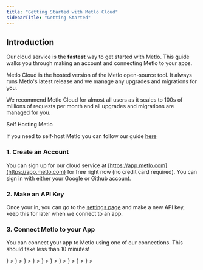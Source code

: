```yaml
---
title: "Getting Started with Metlo Cloud"
sidebarTitle: "Getting Started"
---
```


## Introduction

Our cloud service is the **fastest** way to get started with Metlo. This guide
walks you through making an account and connecting Metlo to your apps.

Metlo Cloud is the hosted version of the Metlo open-source tool. It always runs
Metlo's latest release and we manage any upgrades and migrations for you.

We recommend Metlo Cloud for almost all users as it scales to 100s of millions
of requests per month and all upgrades and migrations are managed for you.

<Info>
Self Hosting Metlo

If you need to self-host Metlo you can follow our guide
[here](/metlo-self-hosted)

</Info>

### 1. Create an Account

You can sign up for our cloud service at
[https://app.metlo.com](https://app.metlo.com) for free right now (no credit
card required). You can sign in with either your Google or Github account.

### 2. Make an API Key

Once your in, you can go to the [settings page](https://app.metlo.com/settings)
and make a new API key, keep this for later when we connect to an app.

### 3. Connect Metlo to your App

You can connect your app to Metlo using one of our connections. This should take
less than 10 minutes!

<CardGroup>
  <Card
    title="AWS Traffic Mirroring"
    href="/connections/aws"
    icon={
      <svg
        height="1465"
        viewBox="-.1 1.1 304.9 179.8"
        width="2500"
        xmlns="http://www.w3.org/2000/svg"
        className="h-6 w-6"
      >
        <path
          d="m86.4 66.4c0 3.7.4 6.7 1.1 8.9.8 2.2 1.8 4.6 3.2 7.2.5.8.7 1.6.7 2.3 0 1-.6 2-1.9 3l-6.3 4.2c-.9.6-1.8.9-2.6.9-1 0-2-.5-3-1.4-1.4-1.5-2.6-3.1-3.6-4.7-1-1.7-2-3.6-3.1-5.9-7.8 9.2-17.6 13.8-29.4 13.8-8.4 0-15.1-2.4-20-7.2s-7.4-11.2-7.4-19.2c0-8.5 3-15.4 9.1-20.6s14.2-7.8 24.5-7.8c3.4 0 6.9.3 10.6.8s7.5 1.3 11.5 2.2v-7.3c0-7.6-1.6-12.9-4.7-16-3.2-3.1-8.6-4.6-16.3-4.6-3.5 0-7.1.4-10.8 1.3s-7.3 2-10.8 3.4c-1.6.7-2.8 1.1-3.5 1.3s-1.2.3-1.6.3c-1.4 0-2.1-1-2.1-3.1v-4.9c0-1.6.2-2.8.7-3.5s1.4-1.4 2.8-2.1c3.5-1.8 7.7-3.3 12.6-4.5 4.9-1.3 10.1-1.9 15.6-1.9 11.9 0 20.6 2.7 26.2 8.1 5.5 5.4 8.3 13.6 8.3 24.6v32.4zm-40.6 15.2c3.3 0 6.7-.6 10.3-1.8s6.8-3.4 9.5-6.4c1.6-1.9 2.8-4 3.4-6.4s1-5.3 1-8.7v-4.2c-2.9-.7-6-1.3-9.2-1.7s-6.3-.6-9.4-.6c-6.7 0-11.6 1.3-14.9 4s-4.9 6.5-4.9 11.5c0 4.7 1.2 8.2 3.7 10.6 2.4 2.5 5.9 3.7 10.5 3.7zm80.3 10.8c-1.8 0-3-.3-3.8-1-.8-.6-1.5-2-2.1-3.9l-23.5-77.3c-.6-2-.9-3.3-.9-4 0-1.6.8-2.5 2.4-2.5h9.8c1.9 0 3.2.3 3.9 1 .8.6 1.4 2 2 3.9l16.8 66.2 15.6-66.2c.5-2 1.1-3.3 1.9-3.9s2.2-1 4-1h8c1.9 0 3.2.3 4 1 .8.6 1.5 2 1.9 3.9l15.8 67 17.3-67c.6-2 1.3-3.3 2-3.9.8-.6 2.1-1 3.9-1h9.3c1.6 0 2.5.8 2.5 2.5 0 .5-.1 1-.2 1.6s-.3 1.4-.7 2.5l-24.1 77.3c-.6 2-1.3 3.3-2.1 3.9s-2.1 1-3.8 1h-8.6c-1.9 0-3.2-.3-4-1s-1.5-2-1.9-4l-15.5-64.5-15.4 64.4c-.5 2-1.1 3.3-1.9 4s-2.2 1-4 1zm128.5 2.7c-5.2 0-10.4-.6-15.4-1.8s-8.9-2.5-11.5-4c-1.6-.9-2.7-1.9-3.1-2.8s-.6-1.9-.6-2.8v-5.1c0-2.1.8-3.1 2.3-3.1.6 0 1.2.1 1.8.3s1.5.6 2.5 1c3.4 1.5 7.1 2.7 11 3.5 4 .8 7.9 1.2 11.9 1.2 6.3 0 11.2-1.1 14.6-3.3s5.2-5.4 5.2-9.5c0-2.8-.9-5.1-2.7-7s-5.2-3.6-10.1-5.2l-14.5-4.5c-7.3-2.3-12.7-5.7-16-10.2-3.3-4.4-5-9.3-5-14.5 0-4.2.9-7.9 2.7-11.1s4.2-6 7.2-8.2c3-2.3 6.4-4 10.4-5.2s8.2-1.7 12.6-1.7c2.2 0 4.5.1 6.7.4 2.3.3 4.4.7 6.5 1.1 2 .5 3.9 1 5.7 1.6s3.2 1.2 4.2 1.8c1.4.8 2.4 1.6 3 2.5.6.8.9 1.9.9 3.3v4.7c0 2.1-.8 3.2-2.3 3.2-.8 0-2.1-.4-3.8-1.2-5.7-2.6-12.1-3.9-19.2-3.9-5.7 0-10.2.9-13.3 2.8s-4.7 4.8-4.7 8.9c0 2.8 1 5.2 3 7.1s5.7 3.8 11 5.5l14.2 4.5c7.2 2.3 12.4 5.5 15.5 9.6s4.6 8.8 4.6 14c0 4.3-.9 8.2-2.6 11.6-1.8 3.4-4.2 6.4-7.3 8.8-3.1 2.5-6.8 4.3-11.1 5.6-4.5 1.4-9.2 2.1-14.3 2.1z"
          fill="#252f3e"
        />
        <g clip-rule="evenodd" fill="#f90" fill-rule="evenodd">
          <path d="m273.5 143.7c-32.9 24.3-80.7 37.2-121.8 37.2-57.6 0-109.5-21.3-148.7-56.7-3.1-2.8-.3-6.6 3.4-4.4 42.4 24.6 94.7 39.5 148.8 39.5 36.5 0 76.6-7.6 113.5-23.2 5.5-2.5 10.2 3.6 4.8 7.6z" />
          <path d="m287.2 128.1c-4.2-5.4-27.8-2.6-38.5-1.3-3.2.4-3.7-2.4-.8-4.5 18.8-13.2 49.7-9.4 53.3-5 3.6 4.5-1 35.4-18.6 50.2-2.7 2.3-5.3 1.1-4.1-1.9 4-9.9 12.9-32.2 8.7-37.5z" />
        </g>
      </svg>
    }
  ></Card>
  <Card
    title="GCP Traffic Mirroring"
    href="/connections/gcp"
    icon={
      <svg
        xmlns="http://www.w3.org/2000/svg"
        width="64"
        height="64"
        viewBox="0 0 64 64"
        className="h-6 w-6"
      >
        <path
          d="M40.728 20.488l2.05.035 5.57-5.57.27-2.36C44.2 8.657 38.367 6.26 31.993 6.26c-11.54 0-21.28 7.852-24.163 18.488.608-.424 1.908-.106 1.908-.106l11.13-1.83s.572-.947.862-.9A13.88 13.88 0 0 1 32 17.375c3.3.007 6.34 1.173 8.728 3.102z"
          fill="#ea4335"
        />
        <path
          d="M56.17 24.77c-1.293-4.77-3.958-8.982-7.555-12.177l-7.887 7.887c3.16 2.55 5.187 6.452 5.187 10.82v1.392c3.837 0 6.954 3.124 6.954 6.954 0 3.837-3.124 6.954-6.954 6.954H32.007L30.615 48v8.346l1.392 1.385h13.908A18.11 18.11 0 0 0 64 39.647c-.007-6.155-3.1-11.6-7.83-14.876z"
          fill="#4285f4"
        />
        <path
          d="M18.085 57.74h13.9V46.6h-13.9a6.89 6.89 0 0 1-2.862-.622l-2.007.615-5.57 5.57-.488 1.88a18 18 0 0 0 10.926 3.689z"
          fill="#34a853"
        />
        <path
          d="M18.085 21.57A18.11 18.11 0 0 0 0 39.654c0 5.873 2.813 11.095 7.166 14.403l8.064-8.064a6.96 6.96 0 0 1-4.099-6.339c0-3.837 3.124-6.954 6.954-6.954 2.82 0 5.244 1.7 6.34 4.1l8.064-8.064c-3.307-4.353-8.53-7.166-14.403-7.166z"
          fill="#fbbc05"
        />
      </svg>
    }
  ></Card>
  <Card
    title="Node"
    href="/connections/nodejs"
    icon={
      <svg
        xmlns="http://www.w3.org/2000/svg"
        width="64"
        height="64"
        viewBox="0 0 32 32"
        preserveAspectRatio="xMidYMid"
        fill="#8cc84b"
        className="h-6 w-6"
      >
        <path d="M14.656.427c.8-.453 1.82-.455 2.6 0L29.2 7.16c.747.42 1.247 1.253 1.24 2.114v13.5c.005.897-.544 1.748-1.332 2.16l-11.88 6.702a2.6 2.6 0 0 1-2.639-.073l-3.565-2.06c-.243-.145-.516-.26-.688-.495.152-.204.422-.23.642-.32.496-.158.95-.4 1.406-.656.115-.08.256-.05.366.022l3.04 1.758c.217.125.437-.04.623-.145l11.665-6.583c.144-.07.224-.222.212-.38V9.334c.016-.18-.087-.344-.25-.417L16.19 2.244a.41.41 0 0 0-.465-.001L3.892 8.93c-.16.073-.27.235-.25.415v13.37c-.014.158.07.307.215.375l3.162 1.785c.594.32 1.323.5 1.977.265a1.5 1.5 0 0 0 .971-1.409l.003-13.29c-.014-.197.172-.36.363-.34h1.52c.2-.005.357.207.33.405L12.18 23.88c.001 1.188-.487 2.48-1.586 3.063-1.354.7-3.028.553-4.366-.12l-3.4-1.88c-.8-.4-1.337-1.264-1.332-2.16v-13.5a2.46 2.46 0 0 1 1.282-2.141L14.656.427zM18.1 9.785c1.727-.1 3.576-.066 5.13.785 1.203.652 1.87 2.02 1.892 3.358-.034.18-.222.28-.394.267-.5-.001-1.002.007-1.504-.003-.213.008-.336-.188-.363-.376-.144-.64-.493-1.273-1.095-1.582-.924-.463-1.996-.44-3.004-.43-.736.04-1.527.103-2.15.535-.48.328-.624 1-.453 1.522.16.383.603.506.964.62 2.082.544 4.287.5 6.33 1.207.845.292 1.672.86 1.962 1.745.378 1.186.213 2.604-.63 3.556-.684.784-1.68 1.2-2.675 1.442-1.323.295-2.695.302-4.038.17-1.263-.144-2.577-.476-3.552-1.336-.834-.724-1.24-1.852-1.2-2.94.01-.184.193-.312.37-.297h1.5c.202-.014.35.16.36.35.093.6.322 1.25.854 1.6 1.026.662 2.313.616 3.487.635.973-.043 2.065-.056 2.86-.7.42-.367.543-.98.43-1.508-.123-.446-.6-.653-1-.8-2.055-.65-4.285-.414-6.32-1.15-.826-.292-1.625-.844-1.942-1.693-.443-1.2-.24-2.687.693-3.607.9-.915 2.22-1.268 3.47-1.394z" />
      </svg>
    }
  ></Card>
  <Card
    title="Python"
    href="/connections/python"
    icon={
      <svg
        xmlns="http://www.w3.org/2000/svg"
        width="64"
        height="64"
        viewBox="0 0 32 32"
        className="h-6 w-6"
      >
        <defs>
          <linearGradient
            id="A"
            x1="811.527"
            y1="574.895"
            x2="665.255"
            y2="573.732"
            gradientUnits="userSpaceOnUse"
          >
            <stop offset="0" stop-color="#366a96" />
            <stop offset="1" stop-color="#3679b0" />
          </linearGradient>
          <linearGradient
            id="B"
            x1="862.824"
            y1="642.176"
            x2="573.276"
            y2="642.176"
            gradientUnits="userSpaceOnUse"
          >
            <stop offset="0" stop-color="#ffc836" />
            <stop offset="1" stop-color="#ffe873" />
          </linearGradient>
        </defs>
        <g transform="matrix(.1617 0 0 .158089 -107.53764 -81.66187)">
          <path
            d="M716.255 544.487c0-13.623 3.653-21.034 23.822-24.563 13.693-2.4 31.25-2.7 47.627 0 12.935 2.135 23.822 11.77 23.822 24.563v44.945c0 13.182-10.57 23.98-23.822 23.98h-47.627c-16.164 0-29.787 13.782-29.787 29.363v21.564h-16.376c-13.852 0-21.917-9.988-25.305-23.964-4.57-18.776-4.376-29.963 0-47.945 3.794-15.687 15.917-23.964 29.77-23.964h65.52v-6h-47.645v-17.98z"
            fill="url(#A)"
          />
          <path
            d="M811.527 688.32c0 13.623-11.823 20.523-23.822 23.964-18.052 5.188-32.54 4.394-47.627 0-12.6-3.67-23.822-11.17-23.822-23.964v-44.945c0-12.935 10.782-23.98 23.822-23.98h47.627c15.864 0 29.787-13.71 29.787-29.963v-20.964h17.858c13.87 0 20.4 10.305 23.822 23.964 4.764 18.97 4.976 33.157 0 47.945-4.817 14.364-9.97 23.964-23.822 23.964H763.9v6h47.627v17.98z"
            fill="url(#B)"
          />
          <path
            d="M728.166 541.505c0-4.976 3.988-9 8.93-9 4.923 0 8.93 4.023 8.93 9 0 4.96-4.006 8.982-8.93 8.982-4.94 0-8.93-4.023-8.93-8.982zm53.59 149.798c0-4.96 4.006-8.982 8.93-8.982 4.94 0 8.93 4.023 8.93 8.982 0 4.976-3.988 9-8.93 9-4.923 0-8.93-4.023-8.93-9z"
            fill="#fff"
          />
        </g>
      </svg>
    }
  ></Card>
  <Card
    title="Go"
    href="/connections/go"
    icon={
      <svg
        version="1.1"
        id="Layer_1"
        xmlns="http://www.w3.org/2000/svg"
        x="0"
        y="0"
        width="64"
        height="64"
        xml:space="preserve"
        viewBox="0 0 64 64"
        className="h-7 w-7"
      >
        <switch>
          <g>
            <path
              fill="#00acd7"
              d="M4.8 27.3c-.1 0-.2-.1-.1-.2l.7-.8c.1-.1.2-.2.3-.2h11.1c.1 0 .2.1.1.2l-.5.8c-.1.1-.2.2-.3.2H4.8zM.1 30.2c-.1 0-.1-.1-.1-.2l.7-.8c0-.1.2-.2.3-.2h14.2c.1 0 .2.1.2.2l-.2.7c0 .1-.2.2-.3.2l-14.8.1zM7.7 33c-.1 0-.2-.1-.1-.2l.4-.7c.1-.1.2-.2.3-.2h6.2c.1 0 .2.1.2.2l-.1.7c0 .1-.1.2-.2.2H7.7zM40 26.7l-5.2 1.4c-.5.1-.5.2-.9-.3-.5-.5-.8-.9-1.5-1.2-2-1-3.9-.7-5.6.5-2.1 1.4-3.2 3.4-3.2 5.9 0 2.5 1.7 4.5 4.2 4.9 2.1.3 3.9-.5 5.3-2.1.3-.3.5-.7.8-1.2h-6c-.7 0-.8-.4-.6-.9.4-1 1.2-2.6 1.6-3.4.1-.2.3-.5.8-.5H41c-.1.8-.1 1.7-.2 2.5-.3 2.2-1.2 4.3-2.6 6.1-2.2 3-5.2 4.8-8.9 5.3-3.1.4-5.9-.2-8.4-2.1-2.3-1.7-3.6-4.1-4-6.9-.4-3.4.6-6.4 2.6-9.1 2.2-2.9 5.1-4.7 8.7-5.4 2.9-.5 5.7-.2 8.3 1.5 1.7 1.1 2.8 2.6 3.6 4.4.4.4.3.5-.1.6z"
            />
            <path
              fill="#00acd7"
              d="M50.3 44c-2.8-.1-5.4-.9-7.6-2.7-1.8-1.6-3-3.6-3.4-6-.6-3.5.4-6.6 2.5-9.4 2.3-3 5-4.5 8.7-5.2 3.2-.6 6.2-.2 8.9 1.6 2.5 1.7 4 4 4.4 6.9.5 4.2-.7 7.6-3.6 10.6-2.1 2.1-4.6 3.4-7.5 4-.7 0-1.6.1-2.4.2zm7.4-12.6c0-.4 0-.7-.1-1-.6-3.1-3.4-4.8-6.4-4.1-2.9.7-4.8 2.5-5.5 5.4-.6 2.4.6 4.9 2.9 5.9 1.7.7 3.4.7 5.1-.2 2.5-1.4 3.9-3.4 4-6z"
            />
          </g>
        </switch>
      </svg>
    }
  ></Card>
  <Card
    title="Java"
    href="/connections/java"
    icon={
      <svg
        xmlns="http://www.w3.org/2000/svg"
        width="64"
        height="64"
        viewBox="0 0 32 32"
        className="h-6 w-6"
      >
        <path
          d="M11.622 24.74s-1.23.748.855.962c2.51.32 3.847.267 6.625-.267a10.02 10.02 0 0 0 1.763.855c-6.25 2.672-14.16-.16-9.244-1.55zm-.8-3.473s-1.336 1.015.748 1.23c2.725.267 4.862.32 8.55-.427a3.26 3.26 0 0 0 1.282.801c-7.534 2.244-15.976.214-10.58-1.603zm14.747 6.09s.908.748-1.015 1.336c-3.58 1.07-15.014 1.39-18.22 0-1.122-.48 1.015-1.175 1.7-1.282.695-.16 1.07-.16 1.07-.16-1.23-.855-8.175 1.763-3.526 2.51 12.77 2.084 23.296-.908 19.983-2.404zM12.2 17.633s-5.824 1.39-2.084 1.87c1.603.214 4.755.16 7.694-.053 2.404-.214 4.81-.64 4.81-.64s-.855.374-1.443.748c-5.93 1.55-17.312.855-14.052-.748 2.778-1.336 5.076-1.175 5.076-1.175zm10.42 5.824c5.984-3.1 3.206-6.09 1.282-5.717-.48.107-.695.214-.695.214s.16-.32.534-.427c3.794-1.336 6.786 4.007-1.23 6.09 0 0 .053-.053.107-.16zm-9.83 8.442c5.77.374 14.587-.214 14.8-2.94 0 0-.427 1.07-4.755 1.87-4.916.908-11.007.8-14.587.214 0 0 .748.64 4.542.855z"
          fill="#4e7896"
        />
        <path
          d="M18.996.001s3.313 3.366-3.152 8.442c-5.183 4.114-1.175 6.465 0 9.137-3.046-2.725-5.236-5.13-3.74-7.373C14.294 6.893 20.332 5.3 18.996.001zm-1.7 15.335c1.55 1.763-.427 3.366-.427 3.366s3.954-2.03 2.137-4.542c-1.656-2.404-2.94-3.58 4.007-7.587 0 0-10.953 2.725-5.717 8.763z"
          fill="#f58219"
        />
      </svg>
    }
  ></Card>
  <Card
    title="Docker Compose"
    href="/connections/docker-compose"
    icon={
      <svg
        className="h-6 w-6"
        version="1.1"
        id="Layer_1"
        xmlns="http://www.w3.org/2000/svg"
        x="0px"
        y="0px"
        viewBox="0 0 122.88 88.17"
        xml:space="preserve"
      >
        <g>
          <path
            fill="#0091E2"
            d="M121.68,33.34c-0.34-0.28-3.42-2.62-10.03-2.62c-1.71,0-3.48,0.17-5.19,0.46c-1.25-8.72-8.49-12.94-8.78-13.16 l-1.77-1.03l-1.14,1.65c-1.42,2.22-2.51,4.73-3.13,7.29c-1.2,4.96-0.46,9.63,2.05,13.62c-3.02,1.71-7.92,2.11-8.95,2.17l-80.93,0 c-2.11,0-3.82,1.71-3.82,3.82c-0.11,7.07,1.08,14.13,3.53,20.8c2.79,7.29,6.95,12.71,12.31,16.01c6.04,3.7,15.9,5.81,27.01,5.81 c5.01,0,10.03-0.46,14.99-1.37c6.9-1.25,13.51-3.65,19.6-7.12c5.02-2.91,9.52-6.61,13.34-10.94c6.44-7.24,10.26-15.33,13.05-22.51 c0.4,0,0.74,0,1.14,0c7.01,0,11.34-2.79,13.73-5.19c1.6-1.48,2.79-3.31,3.65-5.36l0.51-1.48L121.68,33.34L121.68,33.34z M71.59,39.38h10.83c0.51,0,0.97-0.4,0.97-0.97v-9.69c0-0.51-0.4-0.97-0.97-0.97l0,0l-10.83,0c-0.51,0-0.97,0.4-0.97,0.97l0,0v9.69 C70.68,38.98,71.08,39.38,71.59,39.38L71.59,39.38z M56.49,11.63h10.83c0.51,0,0.97-0.4,0.97-0.97V0.97c0-0.51-0.46-0.97-0.97-0.97 L56.49,0c-0.51,0-0.97,0.4-0.97,0.97l0,0v9.69C55.52,11.17,55.97,11.63,56.49,11.63L56.49,11.63z M56.49,25.53h10.83 c0.51,0,0.97-0.46,0.97-0.97v-9.69c0-0.51-0.46-0.97-0.97-0.97H56.49c-0.51,0-0.97,0.4-0.97,0.97l0,0v9.69 C55.52,25.08,55.97,25.53,56.49,25.53L56.49,25.53z M41.5,25.53h10.83c0.51,0,0.97-0.46,0.97-0.97v-9.69c0-0.51-0.4-0.97-0.97-0.97 l0,0H41.5c-0.51,0-0.97,0.4-0.97,0.97l0,0v9.69C40.53,25.08,40.93,25.53,41.5,25.53L41.5,25.53z M26.28,25.53h10.83 c0.51,0,0.97-0.46,0.97-0.97v-9.69c0-0.51-0.4-0.97-0.97-0.97l0,0H26.28c-0.51,0-0.97,0.4-0.97,0.97v9.69 C25.37,25.08,25.77,25.53,26.28,25.53L26.28,25.53z M56.49,39.38h10.83c0.51,0,0.97-0.4,0.97-0.97v-9.69c0-0.51-0.4-0.97-0.97-0.97 l0,0l-10.83,0c-0.51,0-0.97,0.4-0.97,0.97l0,0v9.69C55.52,38.98,55.97,39.38,56.49,39.38L56.49,39.38L56.49,39.38z M41.5,39.38 h10.83c0.51,0,0.97-0.4,0.97-0.97l0,0v-9.69c0-0.51-0.4-0.97-0.97-0.97l0,0l-10.83,0c-0.51,0-0.97,0.4-0.97,0.97l0,0v9.69 C40.53,38.98,40.93,39.38,41.5,39.38L41.5,39.38L41.5,39.38z M26.28,39.38h10.83c0.51,0,0.97-0.4,0.97-0.97l0,0v-9.69 c0-0.51-0.4-0.97-0.97-0.97l0,0l-10.83,0c-0.51,0-0.97,0.4-0.97,0.97v9.69C25.37,38.98,25.77,39.38,26.28,39.38L26.28,39.38z M11.35,39.38h10.83c0.51,0,0.97-0.4,0.97-0.97l0,0v-9.69c0-0.51-0.4-0.97-0.97-0.97l0,0l-10.83,0c-0.51,0-0.97,0.4-0.97,0.97l0,0 v9.69C10.44,38.98,10.84,39.38,11.35,39.38L11.35,39.38L11.35,39.38z"
          />
        </g>
      </svg>
    }
  ></Card>
  <Card
    title="Kubernetes"
    href="/connections/kubernetes"
    icon={
      <svg
        xmlns="http://www.w3.org/2000/svg"
        viewBox="0 0 32 32"
        width="64"
        height="64"
        className="h-6 w-6"
      >
        <path
          d="M15.9.476a2.14 2.14 0 0 0-.823.218L3.932 6.01c-.582.277-1.005.804-1.15 1.432L.054 19.373c-.13.56-.025 1.147.3 1.627q.057.087.12.168l7.7 9.574c.407.5 1.018.787 1.662.784h12.35c.646.001 1.258-.3 1.664-.793l7.696-9.576c.404-.5.555-1.16.4-1.786L29.2 7.43c-.145-.628-.57-1.155-1.15-1.432L16.923.695A2.14 2.14 0 0 0 15.89.476z"
          fill="#326ce5"
        />
        <path
          d="M16.002 4.542c-.384.027-.675.356-.655.74v.188c.018.213.05.424.092.633a6.22 6.22 0 0 1 .066 1.21c-.038.133-.114.253-.218.345l-.015.282c-.405.034-.807.096-1.203.186-1.666.376-3.183 1.24-4.354 2.485l-.24-.17c-.132.04-.274.025-.395-.04a6.22 6.22 0 0 1-.897-.81 5.55 5.55 0 0 0-.437-.465l-.148-.118c-.132-.106-.294-.167-.463-.175a.64.64 0 0 0-.531.236c-.226.317-.152.756.164.983l.138.11a5.55 5.55 0 0 0 .552.323c.354.197.688.428.998.7a.74.74 0 0 1 .133.384l.218.2c-1.177 1.766-1.66 3.905-1.358 6.006l-.28.08c-.073.116-.17.215-.286.288a6.22 6.22 0 0 1-1.194.197 5.57 5.57 0 0 0-.64.05l-.177.04h-.02a.67.67 0 0 0-.387 1.132.67.67 0 0 0 .684.165h.013l.18-.02c.203-.06.403-.134.598-.218.375-.15.764-.265 1.162-.34.138.008.27.055.382.135l.3-.05c.65 2.017 2.016 3.726 3.84 4.803l-.122.255c.056.117.077.247.06.376-.165.382-.367.748-.603 1.092a5.58 5.58 0 0 0-.358.533l-.085.18a.67.67 0 0 0 .65 1.001.67.67 0 0 0 .553-.432l.083-.17c.076-.2.14-.404.192-.61.177-.437.273-.906.515-1.196a.54.54 0 0 1 .286-.14l.15-.273a8.62 8.62 0 0 0 6.146.015l.133.255c.136.02.258.095.34.205.188.358.34.733.456 1.12a5.57 5.57 0 0 0 .194.611l.083.17a.67.67 0 0 0 1.187.131.67.67 0 0 0 .016-.701l-.087-.18a5.55 5.55 0 0 0-.358-.531c-.23-.332-.428-.686-.6-1.057a.52.52 0 0 1 .068-.4 2.29 2.29 0 0 1-.111-.269c1.82-1.085 3.18-2.8 3.823-4.82l.284.05c.102-.093.236-.142.373-.138.397.076.786.2 1.162.34.195.09.395.166.598.23.048.013.118.024.172.037h.013a.67.67 0 0 0 .841-.851.67.67 0 0 0-.544-.446l-.194-.046a5.57 5.57 0 0 0-.64-.05c-.404-.026-.804-.092-1.194-.197-.12-.067-.22-.167-.288-.288l-.27-.08a8.65 8.65 0 0 0-1.386-5.993l.236-.218c-.01-.137.035-.273.124-.378.307-.264.64-.497.99-.696a5.57 5.57 0 0 0 .552-.323l.146-.118a.67.67 0 0 0-.133-1.202.67.67 0 0 0-.696.161l-.148.118a5.57 5.57 0 0 0-.437.465c-.264.302-.556.577-.873.823a.74.74 0 0 1-.404.044l-.253.18c-1.46-1.53-3.427-2.48-5.535-2.67 0-.1-.013-.25-.015-.297-.113-.078-.192-.197-.218-.332a6.23 6.23 0 0 1 .076-1.207c.043-.21.073-.42.092-.633v-.2c.02-.384-.27-.713-.655-.74zm-.834 5.166l-.2 3.493h-.015c-.01.216-.137.4-.332.504s-.426.073-.6-.054l-2.865-2.03a6.86 6.86 0 0 1 3.303-1.799c.234-.05.47-.088.707-.114zm1.668 0c1.505.187 2.906.863 3.99 1.924l-2.838 2.017c-.175.14-.415.168-.618.072s-.333-.3-.336-.524zm-6.72 3.227l2.62 2.338v.015c.163.142.234.363.186.574s-.21.378-.417.435v.01l-3.362.967a6.86 6.86 0 0 1 .974-4.34zm11.753 0c.796 1.295 1.148 2.814 1.002 4.327l-3.367-.97v-.013c-.21-.057-.37-.224-.417-.435s.023-.43.186-.574l2.6-2.327zm-6.404 2.52h1.072l.655.832-.238 1.04-.963.463-.965-.463-.227-1.04zm3.434 2.838c.045-.005.1-.005.135 0l3.467.585c-.5 1.44-1.487 2.67-2.775 3.493l-1.34-3.244a.59.59 0 0 1 .509-.819zm-5.823.015c.196.003.377.104.484.268s.124.37.047.55v.013l-1.332 3.218C11 21.54 10.032 20.325 9.517 18.9l3.437-.583c.038-.004.077-.004.116 0zm2.904 1.4a.59.59 0 0 1 .537.308h.013l1.694 3.057-.677.2c-1.246.285-2.547.218-3.758-.194l1.7-3.057c.103-.18.293-.29.5-.295z"
          fill="#fff"
          stroke="#fff"
          stroke-width=".055"
        />
      </svg>
    }
  ></Card>
  <Card
    title="AWS Fargate"
    href="/connections/aws-fargate"
    icon={
      <svg
        height="1465"
        viewBox="-.1 1.1 304.9 179.8"
        width="2500"
        xmlns="http://www.w3.org/2000/svg"
        className="h-6 w-6"
      >
        <path
          d="m86.4 66.4c0 3.7.4 6.7 1.1 8.9.8 2.2 1.8 4.6 3.2 7.2.5.8.7 1.6.7 2.3 0 1-.6 2-1.9 3l-6.3 4.2c-.9.6-1.8.9-2.6.9-1 0-2-.5-3-1.4-1.4-1.5-2.6-3.1-3.6-4.7-1-1.7-2-3.6-3.1-5.9-7.8 9.2-17.6 13.8-29.4 13.8-8.4 0-15.1-2.4-20-7.2s-7.4-11.2-7.4-19.2c0-8.5 3-15.4 9.1-20.6s14.2-7.8 24.5-7.8c3.4 0 6.9.3 10.6.8s7.5 1.3 11.5 2.2v-7.3c0-7.6-1.6-12.9-4.7-16-3.2-3.1-8.6-4.6-16.3-4.6-3.5 0-7.1.4-10.8 1.3s-7.3 2-10.8 3.4c-1.6.7-2.8 1.1-3.5 1.3s-1.2.3-1.6.3c-1.4 0-2.1-1-2.1-3.1v-4.9c0-1.6.2-2.8.7-3.5s1.4-1.4 2.8-2.1c3.5-1.8 7.7-3.3 12.6-4.5 4.9-1.3 10.1-1.9 15.6-1.9 11.9 0 20.6 2.7 26.2 8.1 5.5 5.4 8.3 13.6 8.3 24.6v32.4zm-40.6 15.2c3.3 0 6.7-.6 10.3-1.8s6.8-3.4 9.5-6.4c1.6-1.9 2.8-4 3.4-6.4s1-5.3 1-8.7v-4.2c-2.9-.7-6-1.3-9.2-1.7s-6.3-.6-9.4-.6c-6.7 0-11.6 1.3-14.9 4s-4.9 6.5-4.9 11.5c0 4.7 1.2 8.2 3.7 10.6 2.4 2.5 5.9 3.7 10.5 3.7zm80.3 10.8c-1.8 0-3-.3-3.8-1-.8-.6-1.5-2-2.1-3.9l-23.5-77.3c-.6-2-.9-3.3-.9-4 0-1.6.8-2.5 2.4-2.5h9.8c1.9 0 3.2.3 3.9 1 .8.6 1.4 2 2 3.9l16.8 66.2 15.6-66.2c.5-2 1.1-3.3 1.9-3.9s2.2-1 4-1h8c1.9 0 3.2.3 4 1 .8.6 1.5 2 1.9 3.9l15.8 67 17.3-67c.6-2 1.3-3.3 2-3.9.8-.6 2.1-1 3.9-1h9.3c1.6 0 2.5.8 2.5 2.5 0 .5-.1 1-.2 1.6s-.3 1.4-.7 2.5l-24.1 77.3c-.6 2-1.3 3.3-2.1 3.9s-2.1 1-3.8 1h-8.6c-1.9 0-3.2-.3-4-1s-1.5-2-1.9-4l-15.5-64.5-15.4 64.4c-.5 2-1.1 3.3-1.9 4s-2.2 1-4 1zm128.5 2.7c-5.2 0-10.4-.6-15.4-1.8s-8.9-2.5-11.5-4c-1.6-.9-2.7-1.9-3.1-2.8s-.6-1.9-.6-2.8v-5.1c0-2.1.8-3.1 2.3-3.1.6 0 1.2.1 1.8.3s1.5.6 2.5 1c3.4 1.5 7.1 2.7 11 3.5 4 .8 7.9 1.2 11.9 1.2 6.3 0 11.2-1.1 14.6-3.3s5.2-5.4 5.2-9.5c0-2.8-.9-5.1-2.7-7s-5.2-3.6-10.1-5.2l-14.5-4.5c-7.3-2.3-12.7-5.7-16-10.2-3.3-4.4-5-9.3-5-14.5 0-4.2.9-7.9 2.7-11.1s4.2-6 7.2-8.2c3-2.3 6.4-4 10.4-5.2s8.2-1.7 12.6-1.7c2.2 0 4.5.1 6.7.4 2.3.3 4.4.7 6.5 1.1 2 .5 3.9 1 5.7 1.6s3.2 1.2 4.2 1.8c1.4.8 2.4 1.6 3 2.5.6.8.9 1.9.9 3.3v4.7c0 2.1-.8 3.2-2.3 3.2-.8 0-2.1-.4-3.8-1.2-5.7-2.6-12.1-3.9-19.2-3.9-5.7 0-10.2.9-13.3 2.8s-4.7 4.8-4.7 8.9c0 2.8 1 5.2 3 7.1s5.7 3.8 11 5.5l14.2 4.5c7.2 2.3 12.4 5.5 15.5 9.6s4.6 8.8 4.6 14c0 4.3-.9 8.2-2.6 11.6-1.8 3.4-4.2 6.4-7.3 8.8-3.1 2.5-6.8 4.3-11.1 5.6-4.5 1.4-9.2 2.1-14.3 2.1z"
          fill="#252f3e"
        />
        <g clip-rule="evenodd" fill="#f90" fill-rule="evenodd">
          <path d="m273.5 143.7c-32.9 24.3-80.7 37.2-121.8 37.2-57.6 0-109.5-21.3-148.7-56.7-3.1-2.8-.3-6.6 3.4-4.4 42.4 24.6 94.7 39.5 148.8 39.5 36.5 0 76.6-7.6 113.5-23.2 5.5-2.5 10.2 3.6 4.8 7.6z" />
          <path d="m287.2 128.1c-4.2-5.4-27.8-2.6-38.5-1.3-3.2.4-3.7-2.4-.8-4.5 18.8-13.2 49.7-9.4 53.3-5 3.6 4.5-1 35.4-18.6 50.2-2.7 2.3-5.3 1.1-4.1-1.9 4-9.9 12.9-32.2 8.7-37.5z" />
        </g>
      </svg>
    }
  ></Card>
  <Card
    title="Burp Suite Extension"
    href="/connections/burp-suite-plugin"
    icon={
      <svg
        className="h-6 w-6"
        viewBox="0 0 31 31"
        fill="none"
        xmlns="http://www.w3.org/2000/svg"
      >
        <path d="M30.9 0H0V30.9H30.9V0Z" fill="#FF6633" />
        <path
          d="M17.1 31H13.8V26L18.3 20.5H13.8V13.8H5.70001L13.8 3.8V0H17.1V5L12.6 10.5H17.1V17.2H25.2L17.1 27.2V31Z"
          fill="white"
        />
      </svg>
    }
  ></Card>
</CardGroup>
